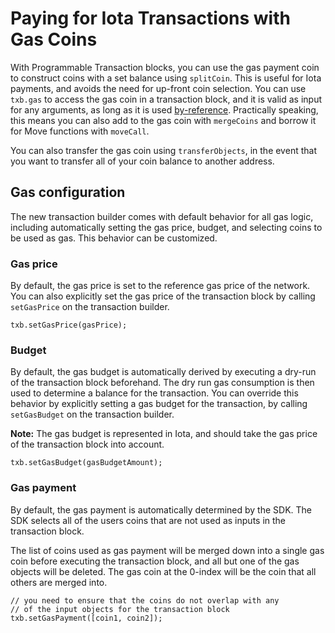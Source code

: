 # Paying for Iota Transactions with Gas Coins

With Programmable Transaction blocks, you can use the gas payment coin to construct coins with a set
balance using `splitCoin`. This is useful for Iota payments, and avoids the need for up-front coin
selection. You can use `txb.gas` to access the gas coin in a transaction block, and it is valid as
input for any arguments, as long as it is used
[by-reference](https://docs.iota.io/guides/developer/iota-101/simulating-refs). Practically speaking,
this means you can also add to the gas coin with `mergeCoins` and borrow it for Move functions with
`moveCall`.

You can also transfer the gas coin using `transferObjects`, in the event that you want to transfer
all of your coin balance to another address.

## Gas configuration

The new transaction builder comes with default behavior for all gas logic, including automatically
setting the gas price, budget, and selecting coins to be used as gas. This behavior can be
customized.

### Gas price

By default, the gas price is set to the reference gas price of the network. You can also explicitly
set the gas price of the transaction block by calling `setGasPrice` on the transaction builder.

```tsx
txb.setGasPrice(gasPrice);
```

### Budget

By default, the gas budget is automatically derived by executing a dry-run of the transaction block
beforehand. The dry run gas consumption is then used to determine a balance for the transaction. You
can override this behavior by explicitly setting a gas budget for the transaction, by calling
`setGasBudget` on the transaction builder.

**Note:** The gas budget is represented in Iota, and should take the gas price of the transaction
block into account.

```tsx
txb.setGasBudget(gasBudgetAmount);
```

### Gas payment

By default, the gas payment is automatically determined by the SDK. The SDK selects all of the users
coins that are not used as inputs in the transaction block.

The list of coins used as gas payment will be merged down into a single gas coin before executing
the transaction block, and all but one of the gas objects will be deleted. The gas coin at the
0-index will be the coin that all others are merged into.

```tsx
// you need to ensure that the coins do not overlap with any
// of the input objects for the transaction block
txb.setGasPayment([coin1, coin2]);
```
